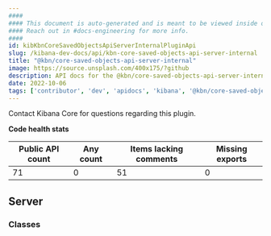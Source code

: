```yaml
---
####
#### This document is auto-generated and is meant to be viewed inside our experimental, new docs system.
#### Reach out in #docs-engineering for more info.
####
id: kibKbnCoreSavedObjectsApiServerInternalPluginApi
slug: /kibana-dev-docs/api/kbn-core-saved-objects-api-server-internal
title: "@kbn/core-saved-objects-api-server-internal"
image: https://source.unsplash.com/400x175/?github
description: API docs for the @kbn/core-saved-objects-api-server-internal plugin
date: 2022-10-06
tags: ['contributor', 'dev', 'apidocs', 'kibana', '@kbn/core-saved-objects-api-server-internal']
---
```




Contact Kibana Core for questions regarding this plugin.

**Code health stats**

| Public API count  | Any count | Items lacking comments | Missing exports |
|-------------------|-----------|------------------------|-----------------|
| 71 | 0 | 51 | 0 |

## Server

### Classes
<DocDefinitionList data={kbnCoreSavedObjectsApiServerInternalObj.server.classes}/>

